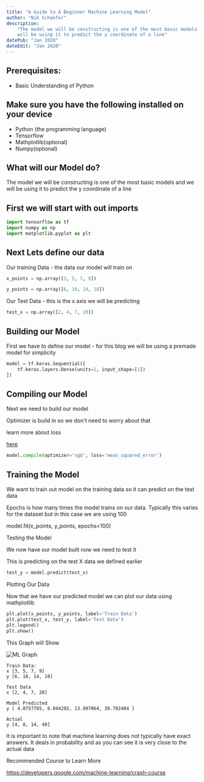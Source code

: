 ```yaml
---
title: "A Guide to A Beginner Machine Learning Model"
author: "Nik Schaefer"
description:
    "The model we will be constructing is one of the most basic models and we
    will be using it to predict the y coordinate of a line"
datePub: "Jan 2020"
dateEdit: "Jan 2020"
---
```


## Prerequisites:

-   Basic Understanding of Python

## Make sure you have the following installed on your device

-   Python (the programming language)
-   Tensorflow
-   Mathplotlib(optional)
-   Numpy(optional)

## What will our Model do?

The model we will be constructing is one of the most basic models and we will be
using it to predict the y coordinate of a line

## First we will start with out imports

```py
import tensorflow as tf
import numpy as np
import matplotlib.pyplot as plt
```

## Next Lets define our data

Our training Data - the data our model will train on

```py
x_points = np.array([3, 5, 7, 9])

y_points = np.array([6, 10, 14, 18])
```

Our Test Data - this is the x axis we will be predicting

```py
test_x = np.array([2, 4, 7, 20])
```

## Building our Model

First we have to define our model - for this blog we will be using a premade
model for simplicity

```py
model = tf.keras.Sequential([
    tf.keras.layers.Dense(units=1, input_shape=[1])
])
```

## Compiling our Model

Next we need to build our model

Optimizer is build in so we don't need to worry about that

learn more about loss

<a href="https://developers.google.com/machine-learning/crash-course/descending-into-ml/training-andloss#:~:text=Loss%20is%20the%20penalty%20for,otherwise%2C%20the%20loss%20is%20greater">
	here
</a>

```py
model.compile(optimizer='sgd', loss='mean_squared_error')
```

## Training the Model

We want to train out model on the training data so it can predict on the test
data

Epochs is how many times the model trains on our data. Typically this varies for
the dataset but in this case we are using 100

model.fit(x_points, y_points, epochs=100)

Testing the Model

We now have our model built now we need to test it

This is predicting on the test X data we defined earlier

```py
test_y = model.predict(test_x)
```

Plotting Our Data

Now that we have our predicted model we can plot our data using mathplotlib

```py
plt.plot(x_points, y_points, label='Train Data')
plt.plot(test_x, test_y, label='Test Data')
plt.legend()
plt.show()
```

This Graph will Show

<img src="/blog/ml.webp" alt="ML Graph" />

```
Train Data:
x [3, 5, 7, 9]
y [6, 10, 14, 18]

Test Data
x [2, 4, 7, 20]

Model Predicted
y [ 4.0757785, 8.044292, 13.997064, 39.792404 ]

Actual
y [4, 8, 14, 40]
```

It is important to note that machine learning does not typically have exact
answers. It deals in probability and as you can see it is very close to the
actual data

Recommended Course to Learn More

https://developers.google.com/machine-learning/crash-course
